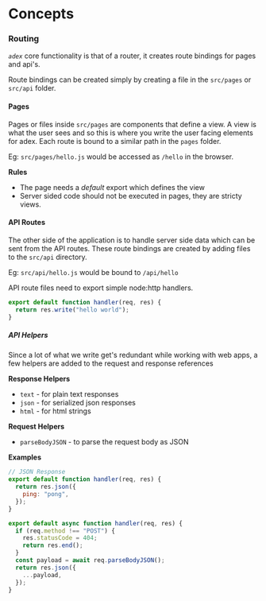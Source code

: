 # Concepts

### Routing

_`adex`_ core functionality is that of a router, it creates route bindings for pages and api's.

Route bindings can be created simply by creating a file in the `src/pages` or `src/api` folder.

#### Pages

Pages or files inside `src/pages` are components that define a view. A view is what the user sees and so this is where you write the user facing elements for adex.
Each route is bound to a similar path in the `pages` folder.

Eg: `src/pages/hello.js` would be accessed as `/hello` in the browser.

**Rules**

- The page needs a _default_ export which defines the view
- Server sided code should not be executed in pages, they are stricty views.

#### API Routes

The other side of the application is to handle server side data which can be sent from the API routes.
These route bindings are created by adding files to the `src/api` directory.

Eg: `src/api/hello.js` would be bound to `/api/hello`

API route files need to export simple node:http handlers.

```js
export default function handler(req, res) {
  return res.write("hello world");
}
```

##### API Helpers

Since a lot of what we write get's redundant while working with web apps, a few helpers are added to the request and response references

**Response Helpers**

- `text` - for plain text responses
- `json` - for serialized json responses
- `html` - for html strings

**Request Helpers**

- `parseBodyJSON` - to parse the request body as JSON

**Examples**

```js
// JSON Response
export default function handler(req, res) {
  return res.json({
    ping: "pong",
  });
}
```

```js
export default async function handler(req, res) {
  if (req.method !== "POST") {
    res.statusCode = 404;
    return res.end();
  }
  const payload = await req.parseBodyJSON();
  return res.json({
    ...payload,
  });
}
```
